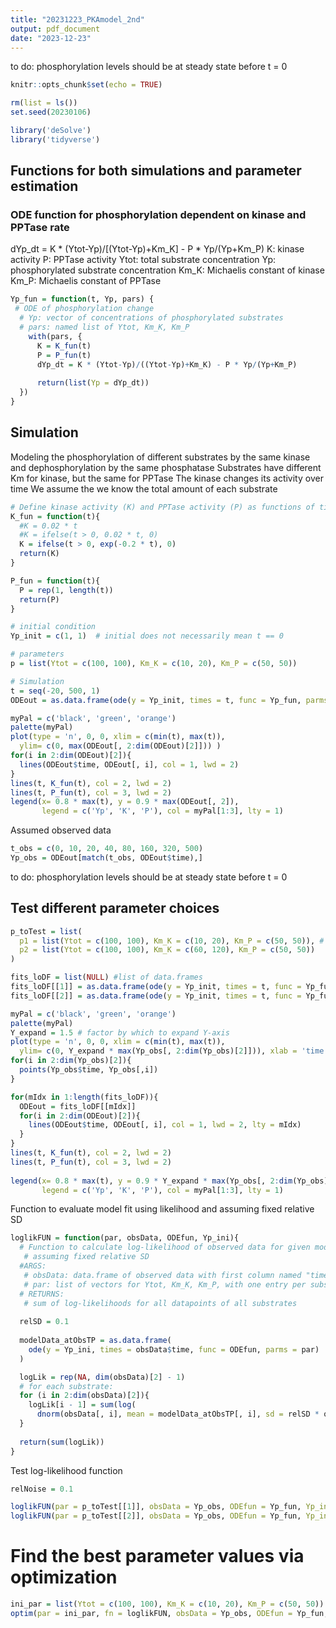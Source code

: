 ```yaml
---
title: "20231223_PKAmodel_2nd"
output: pdf_document
date: "2023-12-23"
---
```


to do: phosphorylation levels should be at steady state before t = 0

```r
knitr::opts_chunk$set(echo = TRUE)
```

```R
rm(list = ls())
set.seed(20230106)

library('deSolve')
library('tidyverse')
```

## Functions for both simulations and parameter estimation

### ODE function for phosphorylation dependent on kinase and PPTase rate
dYp_dt = K * (Ytot-Yp)/[(Ytot-Yp)+Km_K] - P * Yp/(Yp+Km_P)
K: kinase activity
P: PPTase activity
Ytot: total substrate concentration
Yp: phosphorylated substrate concentration
Km_K: Michaelis constant of kinase
Km_P: Michaelis constant of PPTase
```R
Yp_fun = function(t, Yp, pars) {
 # ODE of phosphorylation change
  # Yp: vector of concentrations of phosphorylated substrates
  # pars: named list of Ytot, Km_K, Km_P
    with(pars, {
      K = K_fun(t)
      P = P_fun(t)
      dYp_dt = K * (Ytot-Yp)/((Ytot-Yp)+Km_K) - P * Yp/(Yp+Km_P)
    
      return(list(Yp = dYp_dt))
  })
}
```


## Simulation
Modeling the phosphorylation of different substrates by the same kinase and dephosphorylation by the same phosphatase
 Substrates have different Km for kinase, but the same for PPTase
 The kinase changes its activity over time
 We assume the we know the total amount of each substrate
 
```R
# Define kinase activity (K) and PPTase activity (P) as functions of time
K_fun = function(t){
  #K = 0.02 * t
  #K = ifelse(t > 0, 0.02 * t, 0)
  K = ifelse(t > 0, exp(-0.2 * t), 0)
  return(K)
}

P_fun = function(t){
  P = rep(1, length(t))
  return(P)
}
```

```R
# initial condition
Yp_init = c(1, 1)  # initial does not necessarily mean t == 0

# parameters
p = list(Ytot = c(100, 100), Km_K = c(10, 20), Km_P = c(50, 50))
```

```R
# Simulation
t = seq(-20, 500, 1)
ODEout = as.data.frame(ode(y = Yp_init, times = t, func = Yp_fun, parms = p))

myPal = c('black', 'green', 'orange')
palette(myPal)
plot(type = 'n', 0, 0, xlim = c(min(t), max(t)), 
  ylim= c(0, max(ODEout[, 2:dim(ODEout)[2]])) )
for(i in 2:dim(ODEout)[2]){
  lines(ODEout$time, ODEout[, i], col = 1, lwd = 2)
}
lines(t, K_fun(t), col = 2, lwd = 2)
lines(t, P_fun(t), col = 3, lwd = 2)
legend(x= 0.8 * max(t), y = 0.9 * max(ODEout[, 2]), 
       legend = c('Yp', 'K', 'P'), col = myPal[1:3], lty = 1)
```
Assumed observed data
```R
t_obs = c(0, 10, 20, 40, 80, 160, 320, 500)
Yp_obs = ODEout[match(t_obs, ODEout$time),]
```
to do: phosphorylation levels should be at steady state before t = 0


## Test different parameter choices
```R
p_toTest = list(
  p1 = list(Ytot = c(100, 100), Km_K = c(10, 20), Km_P = c(50, 50)), # selected to match simulation data
  p2 = list(Ytot = c(100, 100), Km_K = c(60, 120), Km_P = c(50, 50))
)

fits_loDF = list(NULL) #list of data.frames
fits_loDF[[1]] = as.data.frame(ode(y = Yp_init, times = t, func = Yp_fun, parms = p_toTest[[1]]))
fits_loDF[[2]] = as.data.frame(ode(y = Yp_init, times = t, func = Yp_fun, parms = p_toTest[[2]]))

myPal = c('black', 'green', 'orange')
palette(myPal)
Y_expand = 1.5 # factor by which to expand Y-axis
plot(type = 'n', 0, 0, xlim = c(min(t), max(t)), 
  ylim= c(0, Y_expand * max(Yp_obs[, 2:dim(Yp_obs)[2]])), xlab = 'time' )
for(i in 2:dim(Yp_obs)[2]){
  points(Yp_obs$time, Yp_obs[,i])
}

for(mIdx in 1:length(fits_loDF)){
  ODEout = fits_loDF[[mIdx]]
  for(i in 2:dim(ODEout)[2]){
    lines(ODEout$time, ODEout[, i], col = 1, lwd = 2, lty = mIdx)
  }
}
lines(t, K_fun(t), col = 2, lwd = 2)
lines(t, P_fun(t), col = 3, lwd = 2)
  
legend(x= 0.8 * max(t), y = 0.9 * Y_expand * max(Yp_obs[, 2:dim(Yp_obs)[2]]), 
       legend = c('Yp', 'K', 'P'), col = myPal[1:3], lty = 1)
```

Function to evaluate model fit using likelihood and assuming fixed relative SD
```R
loglikFUN = function(par, obsData, ODEfun, Yp_ini){
  # Function to calculate log-likelihood of observed data for given model,
   # assuming fixed relative SD
  #ARGS:
   # obsData: data.frame of observed data with first column named "time"
   # par: list of vectors for Ytot, Km_K, Km_P, with one entry per substrate in each vector
  # RETURNS:
   # sum of log-likelihoods for all datapoints of all substrates
  
  relSD = 0.1
  
  modelData_atObsTP = as.data.frame(
    ode(y = Yp_ini, times = obsData$time, func = ODEfun, parms = par)
  )

  logLik = rep(NA, dim(obsData)[2] - 1)
  # for each substrate:
  for (i in 2:dim(obsData)[2]){
    logLik[i - 1] = sum(log(
      dnorm(obsData[, i], mean = modelData_atObsTP[, i], sd = relSD * obsData[, i])))
  }
  
  return(sum(logLik))
}
```

Test log-likelihood function
```R
relNoise = 0.1

loglikFUN(par = p_toTest[[1]], obsData = Yp_obs, ODEfun = Yp_fun, Yp_ini = Yp_init)
loglikFUN(par = p_toTest[[2]], obsData = Yp_obs, ODEfun = Yp_fun, Yp_ini = Yp_init)
```
# Find the best parameter values via optimization
```R
ini_par = list(Ytot = c(100, 100), Km_K = c(10, 20), Km_P = c(50, 50))
optim(par = ini_par, fn = loglikFUN, obsData = Yp_obs, ODEfun = Yp_fun, Yp_ini = Yp_init)
```
